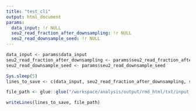 ```yaml
---
title: "test_cli"
output: html_document
params:
  data_input: !r NULL
  seu2_read_fraction_after_downsampling: !r NULL
  seu2_read_downsample_seed: !r NULL
---
```


```r
data_input <- params$data_input
seu2_read_fraction_after_downsampling <- params$seu2_read_fraction_after_downsampling
seu2_read_downsample_seed <- params$seu2_read_downsample_seed
```

```r
Sys.sleep(5)
lines_to_save <- c(data_input, seu2_read_fraction_after_downsampling, seu2_read_downsample_seed)

file_path <- glue::glue("/workspace/analysis/output/rmd_html/txt/input_{data_input}_frac{seu2_read_fraction_after_downsampling}_seed{seu2_read_downsample_seed}.txt")

writeLines(lines_to_save, file_path)
```


